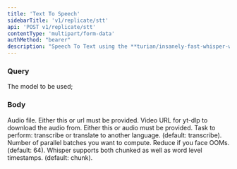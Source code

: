 ```yaml
---
title: 'Text To Speech'
sidebarTitle: 'v1/replicate/stt'
api: 'POST v1/replicate/stt'
contentType: 'multipart/form-data'
authMethod: "bearer"
description: "Speech To Text using the **turian/insanely-fast-whisper-with-video** AI Model."
---
```


### Query
<ParamField query="model" type="string" default="turian/insanely-fast-whisper-with-video" required>
  The  model to be used; 
</ParamField>

### Body
<ParamField body="audio" type="file" required>
Audio file. Either this or url must be provided.
</ParamField>
<ParamField body="url" type="string">
Video URL for yt-dlp to download the audio from. Either this or audio must be provided.
</ParamField>

<ParamField body="task" type="string" default="transcribe">
Task to perform: transcribe or translate to another language. (default: transcribe).
</ParamField>

<ParamField body="batch_size" type="int" default="64">
Number of parallel batches you want to compute. Reduce if you face OOMs. (default: 64).
</ParamField>

<ParamField body="timestamp" type="string" default="chunk">
Whisper supports both chunked as well as word level timestamps. (default: chunk).
</ParamField>


